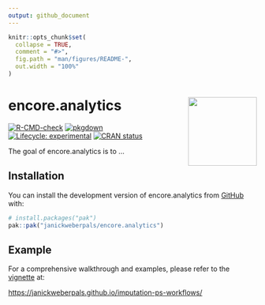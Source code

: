 ```yaml
---
output: github_document
---
```


<!-- README.md is generated from README.Rmd. Please edit that file -->

```r
knitr::opts_chunk$set(
  collapse = TRUE,
  comment = "#>",
  fig.path = "man/figures/README-",
  out.width = "100%"
)
```

# encore.analytics <img src="man/figures/logo.png" align="right" height="139" alt="" />

<!-- badges: start -->
[![R-CMD-check](https://github.com/janickweberpals/encore.analytics/actions/workflows/R-CMD-check.yaml/badge.svg)](https://github.com/janickweberpals/encore.analytics/actions/workflows/R-CMD-check.yaml)
[![pkgdown](https://github.com/janickweberpals/encore.analytics/workflows/pkgdown/badge.svg)](https://github.com/janickweberpals/encore.analytics/actions/workflows/pkgdown.yaml)
[![Lifecycle: experimental](https://img.shields.io/badge/lifecycle-experimental-orange.svg)](https://lifecycle.r-lib.org/articles/stages.html#experimental)
[![CRAN status](https://www.r-pkg.org/badges/version/encore.analytics)](https://CRAN.R-project.org/package=encore.analytics)
<!-- badges: end -->

The goal of encore.analytics is to ...

## Installation

You can install the development version of encore.analytics from [GitHub](https://github.com/) with:

``` r
# install.packages("pak")
pak::pak("janickweberpals/encore.analytics")
```

## Example

For a comprehensive walkthrough and examples, please refer to the [vignette](https://janickweberpals.github.io/imputation-ps-workflows/) at:

<https://janickweberpals.github.io/imputation-ps-workflows/>

